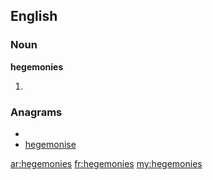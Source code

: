 ==English==

===Noun===
'''hegemonies'''

# {{plural of|[[hegemony]]}}

===Anagrams===
* {{alphagram|eeeghimnos}}
* [[hegemonise#English|hegemonise]]

[[ar:hegemonies]]
[[fr:hegemonies]]
[[my:hegemonies]]